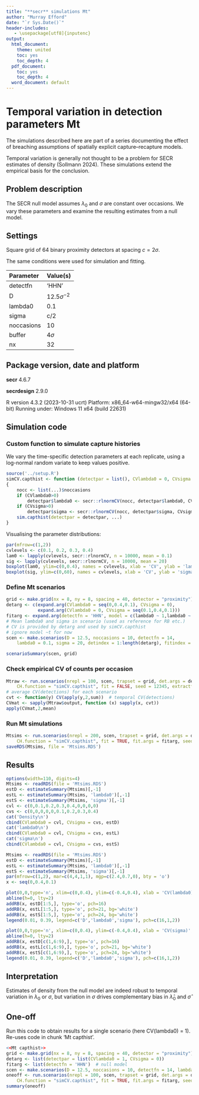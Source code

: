 ```yaml
---
title: "**secr** simulations Mt"
author: "Murray Efford"
date: "`r Sys.Date()`"
header-includes:
   - \usepackage[utf8]{inputenc}
output:
  html_document:
    theme: united
    toc: yes
    toc_depth: 4
  pdf_document:
    toc: yes
    toc_depth: 4
  word_document: default
---
```


# Temporal variation in detection parameters Mt

The simulations described here are part of a series documenting the effect of 
breaching assumptions of spatially explicit capture--recapture models.

Temporal variation is generally not thought to be a problem for SECR estimates of density (Sollmann 2024). These simulations extend the empirical basis for the conclusion.

## Problem description

The SECR null model assumes $\lambda_0$ and $\sigma$ are constant over occasions. We vary these parameters and examine the resulting estimates from a null model.

## Settings

Square grid of 64 binary proximity detectors at spacing $c = 2\sigma$.  

The same conditions were used for simulation and fitting. 

| Parameter | Value(s) |
|:-----|:-----------------------|
| detectfn | 'HHN' |
| D | $12.5 \sigma^{-2}$ |
| lambda0  | 0.1 |
| sigma    | c/2 |
| noccasions | 10 |
| buffer   | $4\sigma$ |
| nx       | 32 |

## Package version, date and platform

**secr** 4.6.7

**secrdesign** 2.9.0

R version 4.3.2 (2023-10-31 ucrt)
Platform: x86_64-w64-mingw32/x64 (64-bit)
Running under: Windows 11 x64 (build 22631)

## Simulation code

### Custom function to simulate capture histories

We vary the time-specific detection parameters at each replicate, using a log-normal random variate to keep values positive.

```r
source('../setup.R')
simCV.capthist <- function (detectpar = list(), CVlambda0 = 0, CVsigma =0, ...)
{
    nocc <- list(...)$noccasions
    if (CVlambda0>0) 
        detectpar$lambda0 <- secr::rlnormCV(nocc, detectpar$lambda0, CVlambda0)
    if (CVsigma>0) 
        detectpar$sigma <- secr::rlnormCV(nocc, detectpar$sigma, CVsigma)
    sim.capthist(detectpar = detectpar, ...)
}
```

Visualising the parameter distributions:

```r
par(mfrow=c(1,2))
cvlevels <- c(0.1, 0.2, 0.3, 0.4)
lam0 <- lapply(cvlevels, secr::rlnormCV, n = 10000, mean = 0.1)
sig <- lapply(cvlevels, secr::rlnormCV, n = 10000, mean = 20)
boxplot(lam0, ylim=c(0,0.4), names = cvlevels, xlab = 'CV', ylab = 'lambda0')
boxplot(sig, ylim=c(0,60), names = cvlevels, xlab = 'CV', ylab = 'sigma')
```

### Define Mt scenarios

```r
grid <- make.grid(nx = 8, ny = 8, spacing = 40, detector = "proximity")
detarg <- c(expand.arg(CVlambda0 = seq(0,0.4,0.1), CVsigma = 0),
            expand.arg(CVlambda0 = 0, CVsigma = seq(0.1,0.4,0.1)))
fitarg <- expand.arg(detectfn = 'HHN', model = c(lambda0 ~ 1,lambda0 ~ t))
# Mean lambda0 and sigma in scenario (used as reference for RB etc.)
# CV is provided by detarg and used by simCV.capthist
# ignore model ~t for now
scen <- make.scenarios(D = 12.5, noccasions = 10, detectfn = 14, 
    lambda0 = 0.1, sigma = 20, detindex = 1:length(detarg), fitindex = 1)
```

```r
scenarioSummary(scen, grid)
```

### Check empirical CV of counts per occasion

```r
Mtraw <- run.scenarios(nrepl = 100, scen, trapset = grid, det.args = detarg, 
    CH.function = "simCV.capthist", fit = FALSE, seed = 12345, extractfn = identity)
# average CV(detections) for each scenario
cvt <- function(y) CV(apply(y,2,sum))  # temporal CV(detections)
CVmat <- sapply(Mtraw$output, function (x) sapply(x, cvt))
apply(CVmat,2,mean)
```

### Run Mt simulations

```r
Mtsims <- run.scenarios(nrepl = 200, scen, trapset = grid, det.args = detarg, 
    CH.function = "simCV.capthist", fit = TRUE, fit.args = fitarg, seed = 12345)
saveRDS(Mtsims, file = 'Mtsims.RDS')
```

## Results

```r
options(width=110, digits=4)
Mtsims <- readRDS(file = 'Mtsims.RDS')
estD <- estimateSummary(Mtsims)[,-1]
estL <- estimateSummary(Mtsims, 'lambda0')[,-1]
estS <- estimateSummary(Mtsims, 'sigma')[,-1]
cvl <- c(0,0.1,0.2,0.3,0.4,0,0,0,0)
cvs <- c(0,0,0,0,0,0.1,0.2,0.3,0.4)
cat('Density\n')
cbind(CVlambda0 = cvl, CVsigma = cvs, estD)
cat('lambda0\n') 
cbind(CVlambda0 = cvl, CVsigma = cvs, estL)
cat('sigma\n')
cbind(CVlambda0 = cvl, CVsigma = cvs, estS)
```
 
```r
Mtsims <- readRDS(file = 'Mtsims.RDS')
estD <- estimateSummary(Mtsims)[,-1]
estL <- estimateSummary(Mtsims, 'lambda0')[,-1]
estS <- estimateSummary(Mtsims, 'sigma')[,-1]
par(mfrow=c(1,2), mar=c(4,4,1,1), mgp=c(2.4,0.7,0), bty = 'o')
x <- seq(0,0.4,0.1)

plot(0,0,type='n', xlim=c(0,0.4), ylim=c(-0.4,0.4), xlab = 'CV(lambda0)', ylab='RB')
abline(h=0, lty=2)
addRB(x, estD[1:5,], type='o', pch=16)
addRB(x, estL[1:5,], type='o', pch=21, bg='white')
addRB(x, estS[1:5,], type='o', pch=24, bg='white')
legend(0.01, 0.39, legend=c('D','lambda0','sigma'), pch=c(16,1,2))

plot(0,0,type='n', xlim=c(0,0.4), ylim=c(-0.4,0.4), xlab = 'CV(sigma)', ylab='RB')
abline(h=0, lty=2)
addRB(x, estD[c(1,6:9),], type='o', pch=16)
addRB(x, estL[c(1,6:9),], type='o', pch=21, bg='white')
addRB(x, estS[c(1,6:9),], type='o', pch=24, bg='white')
legend(0.01, 0.39, legend=c('D','lambda0','sigma'), pch=c(16,1,2))
```

## Interpretation

Estimates of density from the null model are indeed robust to temporal variation in $\lambda_0$ or $\sigma$, but variation in $\sigma$ drives complementary bias in $\hat \lambda_0$ and $\hat \sigma$

## One-off

Run this code to obtain results for a single scenario (here CV(lambda0) = 1). Re-uses code in chunk 'Mt capthist'.
```r
<<Mt capthist>> 
grid <- make.grid(nx = 8, ny = 8, spacing = 40, detector = "proximity")
detarg <- list(detectpar = list(CVlambda0 = 1, CVsigma = 0))
fitarg <- list(detectfn = 'HHN')  # null model
scen <- make.scenarios(D = 12.5, noccasions = 10, detectfn = 14, lambda0 = 0.1, sigma = 20)
oneoff <- run.scenarios(nrepl = 100, scen, trapset = grid, det.args = detarg, 
    CH.function = "simCV.capthist", fit = TRUE, fit.args = fitarg, seed = 12345)
summary(oneoff)
```
